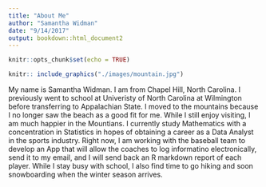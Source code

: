 ```yaml
---
title: "About Me"
author: "Samantha Widman"
date: "9/14/2017"
output: bookdown::html_document2
---
```


```r
knitr::opts_chunk$set(echo = TRUE)
```

```r
knitr:: include_graphics("./images/mountain.jpg")
```


My name is Samantha Widman. I am from Chapel Hill, North Carolina. I previously went to school at Univeristy of North Carolina at Wilmington before transferring to Appalachian State. I moved to the mountains because I no longer saw the beach as a good fit for me. While I still enjoy visiting, I am much happier in the Mountians. I currently study Mathematics with a concentration in Statistics in hopes of obtaining a career as a Data Analyst in the sports industry. Right now, I am working with the baseball team to develop an App that will allow the coaches to log informatino electronically, send it to my email, and I will send back an R markdown report of each player. While I stay busy with school, I also find time to go hiking and soon snowboarding when the winter season arrives.